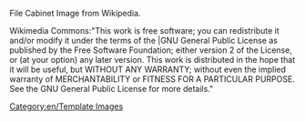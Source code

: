 File Cabinet Image from Wikipedia. 

Wikimedia Commons:"This work is free software; you can redistribute it and/or modify it under the terms of the |GNU General Public License as published by the Free Software Foundation; either version 2 of the License, or (at your option) any later version. This work is distributed in the hope that it will be useful, but WITHOUT ANY WARRANTY; without even the implied warranty of MERCHANTABILITY or FITNESS FOR A PARTICULAR PURPOSE.  See the GNU General Public License for more details."

[[Category:en/Template Images]]